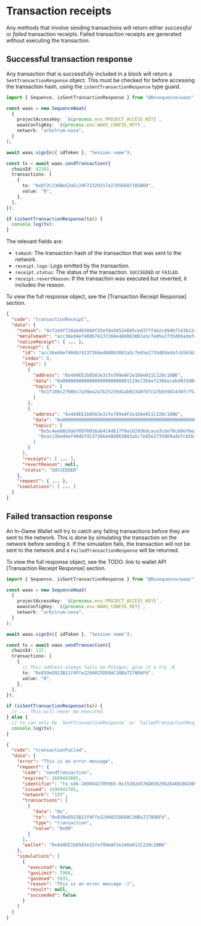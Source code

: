 # Transaction receipts

Any methods that involve sending transactions will return either _successful_ or _failed_ transaction receipts. Failed transaction receipts are generated without executing the transaction.

## Successful transaction response

Any transaction that is successfully included in a block will return a `SentTransactionResponse` object. This must be checked for before accessing the transaction hash, using the `isSentTransactionResponse` type guard.

```ts
import { Sequence, isSentTransactionResponse } from "@0xsequence/waas";

const waas = new SequenceWaaS(
  {
    projectAccessKey: `${process.env.PROJECT_ACCESS_KEY}`,
    waasConfigKey: `${process.env.WAAS_CONFIG_KEY}`,
    network: "arbitrum-nova",
  }
);

await waas.signIn({ idToken }, "Session name");

const tx = await waas.sendTransaction({
  chainId: 42161,
  transactions: [
    {
      to: "0xD72C236Be524Ec24F72329317e2785E687105B69",
      value: "0",
    },
  ],
});

if (isSentTransactionResponse(tx)) {
  console.log(tx);
}
```

The relevant fields are:

- `txHash`: The transaction hash of the transaction that was sent to the network.
- `receipt.logs`: Logs emitted by the transaction.
- `receipt.status`: The status of the transaction. `SUCCEEDED` or `FAILED`.
- `receipt.revertReason`: If the transaction was executed but reverted, it includes the reason.

To view the full response object, see the [Transaction Receipt Response] section.

```json
{
  "code": "transactionReceipt",
  "data": {
    "txHash": "0xf2e9f728abd65089f25efda5852e605ced377f4e2c89dbf143b124623ed09b2c",
    "metaTxHash": "acc36ed4ef40db74137266e48d863083a5c7e85e2735d69adafcb5b362b6cfc0",
    "nativeReceipt": { ... },
    "receipt": {
      "id": "acc36ed4ef40db74137266e48d863083a5c7e85e2735d69adafcb5b362b6cfc0",
      "index": 0,
      "logs": [
        {
          "address": "0x4d4EE1b8583e31fe789eAF2e1b6e011C220c10B6",
          "data": "0x0000000000000000000000001119e72b4af230becebd933d0e07f0eec51d8c2a0000000000000000000000000000000000000000000000000000000000000001",
          "topics": [
            "0x1f180c27086c7a39ea2a7b25239d1ab92348f07ca7bb59d1438fcf527568f881"
          ]
        },
        {
          "address": "0x4d4EE1b8583e31fe789eAF2e1b6e011C220c10B6",
          "data": "0x0000000000000000000000000000000000000000000000000000000000000000",
          "topics": [
            "0x5c4eeb02dabf8976016ab414d617f9a162936dcace3cdef8c69ef6e262ad5ae7",
            "0xacc36ed4ef40db74137266e48d863083a5c7e85e2735d69adafcb5b362b6cfc0"
          ]
        }
      ],
      "receipts": [ ... ],
      "revertReason": null,
      "status": "SUCCEEDED"
    },
    "request": { ... },
    "simulations": [ ... ]
  }
}
```

## Failed transaction response

An In-Game Wallet will try to catch any failing transactions before they are sent to the network. This is done by simulating the transaction on the network before sending it. If the simulation fails, the transaction will not be sent to the network and a `FailedTransactionResponse` will be returned.

To view the full response object, see the TODO: link to wallet API [Transaction Receipt Response] section.

```ts
import { Sequence, isSentTransactionResponse } from "@0xsequence/waas";

const waas = new SequenceWaaS(
  {
    projectAccessKey: `${process.env.PROJECT_ACCESS_KEY}`,
    waasConfigKey: `${process.env.WAAS_CONFIG_KEY}`,
    network: "arbitrum-nova",
  }
);

await waas.signIn({ idToken }, "Session name");

const tx = await waas.sendTransaction({
  chainId: 137,
  transactions: [
    {
      // This address always fails on Polygon, give it a try :D
      to: "0x839eE023B21f4Ffe2294025DE0AC30Ba7278D6Fd",
      value: "0",
    },
  ],
});

if (isSentTransactionResponse(tx)) {
  // ... This will never be executed
} else {
  // tx can only be `SentTransactionResponse` or `FailedTransactionResponse`
  console.log(tx);
}
```

```json
{
  "code": "transactionFailed",
  "data": {
    "error": "This is an error message",
    "request": {
      "code": "sendTransaction",
      "expires": 1699443005,
      "identifier": "ts-sdk-1699442705965-0x153824576D03629b264683B430bBF9AcEA1d0975",
      "issued": 1699442705,
      "network": "137",
      "transactions": [
        {
          "data": "0x",
          "to": "0x839eE023B21f4Ffe2294025DE0AC30Ba7278D6Fd",
          "type": "transaction",
          "value": "0x00"
        }
      ],
      "wallet": "0x4d4EE1b8583e31fe789eAF2e1b6e011C220c10B6"
    },
    "simulations": [
      {
        "executed": true,
        "gasLimit": 7908,
        "gasUsed": 5931,
        "reason": "This is an error message :)",
        "result": null,
        "succeeded": false
      }
    ]
  }
}
```
